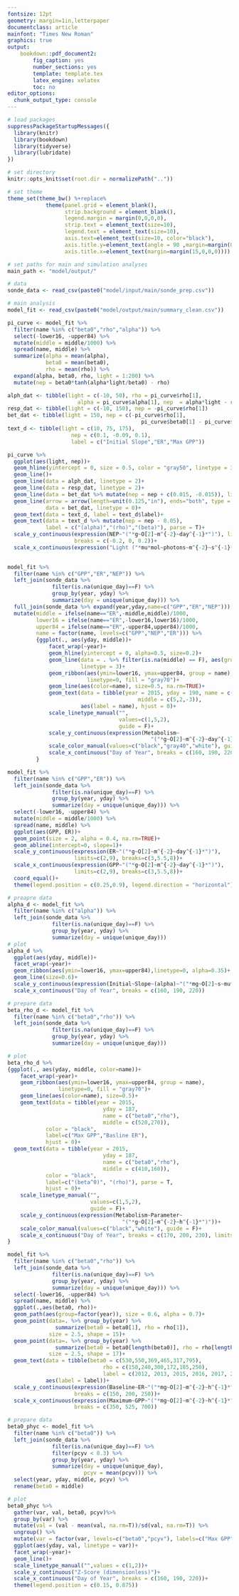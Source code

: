 ```yaml
---
fontsize: 12pt
geometry: margin=1in,letterpaper
documentclass: article
mainfont: "Times New Roman"
graphics: true
output:
    bookdown::pdf_document2:
        fig_caption: yes
        number_sections: yes
        template: template.tex
        latex_engine: xelatex
        toc: no
editor_options: 
  chunk_output_type: console
---
```

\pagenumbering{gobble}

```r
# load packages
suppressPackageStartupMessages({
  library(knitr)
  library(bookdown)
  library(tidyverse)  
  library(lubridate)
})

# set directory
knitr::opts_knit$set(root.dir = normalizePath(".."))

# set theme
theme_set(theme_bw() %+replace% 
            theme(panel.grid = element_blank(),
                  strip.background = element_blank(),
                  legend.margin = margin(0,0,0,0),
                  strip.text = element_text(size=10),
                  legend.text = element_text(size=10),
                  axis.text=element_text(size=10, color="black"),
                  axis.title.y=element_text(angle = 90 ,margin=margin(0,15,0,0)),
                  axis.title.x=element_text(margin=margin(15,0,0,0))))
```

```r
# set paths for main and simulation analyses
main_path <- "model/output/"

# data
sonde_data <- read_csv(paste0("model/input/main/sonde_prep.csv"))

# main analysis
model_fit <- read_csv(paste0("model/output/main/summary_clean.csv"))
```


```r
pi_curve <- model_fit %>%
  filter(name %in% c("beta0","rho","alpha")) %>%
  select(-lower16, -upper84) %>%
  mutate(middle = middle/1000) %>%
  spread(name, middle) %>%
  summarize(alpha = mean(alpha),
            beta0 = mean(beta0),
            rho = mean(rho)) %>%
  expand(alpha, beta0, rho, light = 1:200) %>%
  mutate(nep = beta0*tanh(alpha*light/beta0) - rho) 

alph_dat <- tibble(light = c(-10, 50), rho = pi_curve$rho[1], 
                      alpha = pi_curve$alpha[1], nep  = alpha*light - rho)
resp_dat <- tibble(light = c(-10, 150), nep = -pi_curve$rho[1])
bet_dat <- tibble(light = 150, nep = c(-pi_curve$rho[1], 
                                          pi_curve$beta0[1] - pi_curve$rho[1] - 0.01))
text_d <- tibble(light = c(10, 75, 175),
                    nep = c(0.1, -0.09, 0.1),
                    label = c("Initial Slope","ER","Max GPP"))

pi_curve %>%
  ggplot(aes(light, nep))+
  geom_hline(yintercept = 0, size = 0.5, color = "gray50", linetype = 3)+
  geom_line()+
  geom_line(data = alph_dat, linetype = 2)+
  geom_line(data = resp_dat, linetype = 2)+
  geom_line(data = bet_dat %>% mutate(nep = nep + c(0.015, -0.015)), linetype = 2)+
  geom_line(arrow = arrow(length=unit(0.125,"in"), ends="both", type = "closed"),
            data = bet_dat, linetype = 0)+
  geom_text(data = text_d, label = text_d$label)+
  geom_text(data = text_d %>% mutate(nep = nep - 0.05), 
            label = c("(alpha)","(rho)","(beta)"), parse = T)+
  scale_y_continuous(expression(NEP~"("*g~O[2]~m^{-2}~day^{-1}*")"), limits = c(-0.3, 0.3), 
                     breaks = c(-0.2, 0, 0.2))+
  scale_x_continuous(expression("Light ("*mu*mol~photons~m^{-2}~s^{-1}*")"))
  
```

```r
model_fit %>%
  filter(name %in% c("GPP","ER","NEP")) %>%
  left_join(sonde_data %>%
              filter(is.na(unique_day)==F) %>%
              group_by(year, yday) %>%
              summarize(day = unique(unique_day))) %>%
  full_join(sonde_data %>% expand(year,yday,name=c("GPP","ER","NEP"))) %>%
  mutate(middle = ifelse(name=="ER",-middle,middle)/1000,
         lower16 = ifelse(name=="ER",-lower16,lower16)/1000,
         upper84 = ifelse(name=="ER",-upper84,upper84)/1000,
         name = factor(name, levels=c("GPP","NEP","ER"))) %>%
         {ggplot(., aes(yday, middle))+
             facet_wrap(~year)+
             geom_hline(yintercept = 0, alpha=0.5, size=0.2)+
             geom_line(data = . %>% filter(is.na(middle) == F), aes(group = name), size = 0.5, 
                       linetype = 3)+
             geom_ribbon(aes(ymin=lower16, ymax=upper84, group = name),
                         linetype=0, fill = "gray70")+
             geom_line(aes(color=name), size=0.5, na.rm=TRUE)+
             geom_text(data = tibble(year = 2015, yday = 190, name = c("GPP","NEP","ER"), 
                                         middle = c(5,2,-3)), 
                       aes(label = name), hjust = 0)+
             scale_linetype_manual("",
                                   values=c(1,5,2),
                                   guide = F)+
             scale_y_continuous(expression(Metabolism~
                                             "("*g~O[2]~m^{-2}~day^{-1}*")"), breaks = c(-6, 0, 6))+
             scale_color_manual(values=c("black","gray40","white"), guide = F)+
             scale_x_continuous("Day of Year", breaks = c(160, 190, 220))
         }
```

```r
model_fit %>%
  filter(name %in% c("GPP","ER")) %>%
  left_join(sonde_data %>%
              filter(is.na(unique_day)==F) %>%
              group_by(year, yday) %>%
              summarize(day = unique(unique_day))) %>%
  select(-lower16, -upper84) %>%
  mutate(middle = middle/1000) %>%
  spread(name, middle) %>%
  ggplot(aes(GPP, ER))+
  geom_point(size = 2, alpha = 0.4, na.rm=TRUE)+
  geom_abline(intercept=0, slope=1)+
  scale_y_continuous(expression(ER~"("*g~O[2]~m^{-2}~day^{-1}*")"), 
                     limits=c(2,9), breaks=c(3,5.5,8))+
  scale_x_continuous(expression(GPP~"("*g~O[2]~m^{-2}~day^{-1}*")"), 
                     limits=c(2,9), breaks=c(3,5.5,8))+
  coord_equal()+
  theme(legend.position = c(0.25,0.9), legend.direction = "horizontal")
```

```r
# preapre data
alpha_d <- model_fit %>%
  filter(name %in% c("alpha")) %>%
  left_join(sonde_data %>%
              filter(is.na(unique_day)==F) %>%
              group_by(year, yday) %>%
              summarize(day = unique(unique_day)))
# plot
alpha_d %>%
  ggplot(aes(yday, middle))+
  facet_wrap(~year)+
  geom_ribbon(aes(ymin=lower16, ymax=upper84),linetype=0, alpha=0.35)+
  geom_line(size=0.6)+
  scale_y_continuous(expression(Initial~Slope~(alpha)~"("*mg~O[2]~s~mu*mol-photons^{-1}~h^{-1}*")"))+
  scale_x_continuous("Day of Year", breaks = c(160, 190, 220))
```

```r
# prepare data
beta_rho_d <- model_fit %>%
  filter(name %in% c("beta0","rho")) %>%
  left_join(sonde_data %>%
              filter(is.na(unique_day)==F) %>%
              group_by(year, yday) %>%
              summarize(day = unique(unique_day))) 

# plot
beta_rho_d %>%
{ggplot(., aes(yday, middle, color=name))+
    facet_wrap(~year)+
    geom_ribbon(aes(ymin=lower16, ymax=upper84, group = name),
                linetype=0, fill = "gray70")+
    geom_line(aes(color=name), size=0.5)+
    geom_text(data = tibble(year = 2015,
                              yday = 187,
                              name = c("beta0","rho"),
                              middle = c(520,270)),
            color = "black",
            label=c("Max GPP","Basline ER"),
            hjust = 0)+
  geom_text(data = tibble(year = 2015,
                              yday = 187,
                              name = c("beta0","rho"),
                              middle = c(410,160)),
            color = "black",
            label=c("(beta^0)", "(rho)"), parse = T,
            hjust = 0)+
    scale_linetype_manual("",
                          values=c(1,5,2),
                          guide = F)+
    scale_y_continuous(expression(Metabolism~Parameter~
                                    "("*g~O[2]~m^{-2}~h^{-1}*")"))+
    scale_color_manual(values=c("black","white"), guide = F)+
    scale_x_continuous("Day of Year", breaks = c(170, 200, 230), limits = c(150, 250))
}
```

```r
model_fit %>%
  filter(name %in% c("beta0","rho")) %>%
  left_join(sonde_data %>%
              filter(is.na(unique_day)==F) %>%
              group_by(year, yday) %>%
              summarize(day = unique(unique_day))) %>%
  select(-lower16, -upper84) %>%
  spread(name, middle) %>%
  ggplot(.,aes(beta0, rho))+
  geom_path(aes(group=factor(year)), size = 0.6, alpha = 0.7)+
  geom_point(data=. %>% group_by(year) %>% 
               summarize(beta0 = beta0[1], rho = rho[1]),
             size = 2.5, shape = 15)+
  geom_point(data=. %>% group_by(year) %>% 
               summarize(beta0 = beta0[length(beta0)], rho = rho[length(rho)]),
             size = 2.5, shape = 17)+
  geom_text(data = tibble(beta0 = c(530,550,369,465,317,795),
                              rho = c(150,240,300,172,185,250),
                              label = c(2012, 2013, 2015, 2016, 2017, 2018)),
            aes(label = label))+ 
  scale_y_continuous(expression(Baseline~ER~"("*mg~O[2]~m^{-2}~h^{-1}*")"),
                     breaks = c(150, 200, 250))+
  scale_x_continuous(expression(Maximum~GPP~"("*mg~O[2]~m^{-2}~h^{-1}*")"),
                     breaks = c(350, 525, 700))
```

\clearpage

```r
# prepare data
beta0_phyc <- model_fit %>%
  filter(name %in% c("beta0")) %>%
  left_join(sonde_data %>%
              filter(is.na(unique_day)==F) %>%
              filter(pcyv < 0.3) %>%
              group_by(year, yday) %>%
              summarize(day = unique(unique_day),
                        pcyv = mean(pcyv))) %>%
  select(year, yday, middle, pcyv) %>%
  rename(beta0 = middle) 

# plot
beta0_phyc %>%
  gather(var, val, beta0, pcyv)%>%
  group_by(var) %>%
  mutate(val = (val - mean(val, na.rm=T))/sd(val, na.rm=T)) %>%
  ungroup() %>%
  mutate(var = factor(var, levels=c("beta0","pcyv"), labels=c("Max GPP", "Phycocyanin"))) %>%
  ggplot(aes(yday, val, linetype = var))+
  facet_wrap(~year)+
  geom_line()+
  scale_linetype_manual("",values = c(1,2))+
  scale_y_continuous("Z-Score (dimensionless)")+
  scale_x_continuous("Day of Year", breaks = c(160, 190, 220))+
  theme(legend.position = c(0.15, 0.875))
```
